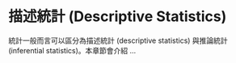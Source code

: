 # 描述統計 (Descriptive Statistics) {#descr-stat}

統計一般而言可以區分為描述統計 (descriptive statistics) 與推論統計 (inferential statistics)。本章節會介紹 ...